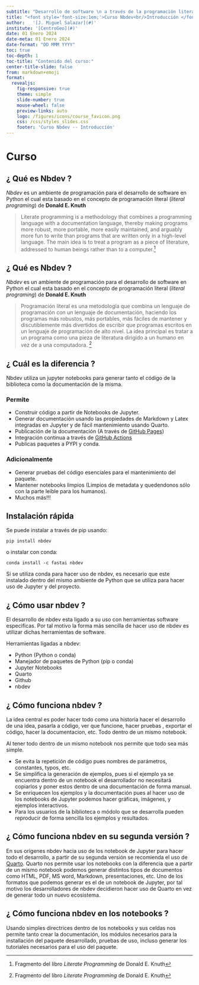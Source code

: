 ```yaml
---
subtitle: "Desarrollo de software \n a través de la programación literal -- Curso nbdev"
title: "<font style='font-size:1em;'>Curso Nbdev<br/>Introducción </font>"
author:   '[J. Miguel Salazar](#)'
institute: '[CentroGeo](#)'
date: 01 Enero 2024
date-meta: 01 Enero 2024
date-format: "DD MMM YYYY"
toc: true
toc-depth: 1
toc-title: "Contenido del curso:"
center-title-slide: false
from: markdown+emoji
format:
  revealjs: 
    fig-responsive: true
    theme: simple
    slide-number: true
    mouse-wheel: false
    preview-links: auto
    logo: /figures/icons/course_favicon.png
    css: /css/styles_slides.css
    footer: 'Curso Nbdev -- Introducción'
---
```

# Curso 

##  ¿ Qué es Nbdev ? 

*Nbdev* es un ambiente de programación para el desarrollo de software en Python el cual esta basado en el concepto de programación literal (*literal programing*) de **Donald E. Knuth** 

> Literate programming is a methodology that combines a programming language with a documentation language, thereby making programs more robust, more portable, more easily maintained, and arguably more fun to write than programs that are written only in a high-level language. The main idea is to treat a program as a piece of literature, addressed to human beings rather than to a computer.[^1]

[^1]: Fragmento del libro *Literate Programming* de Donald E. Knuth


##  ¿ Qué es Nbdev ? 

*Nbdev* es un ambiente de programación para el desarrollo de software en Python el cual esta basado en el concepto de programación literal (*literal programing*) de **Donald E. Knuth** 

> Programación literal es una metodología que combina un lenguaje de programación con un lenguaje de documentación, haciendo los programas más robustos, más portables, más fáciles de mantener y discutiblemente más divertidos de escribir que programas escritos en un lenguaje de programación de alto nivel. La idea principal es tratar a un programa como una pieza de literatura dirigido a un humano en vez de a una computadora. [^1]

[^1]: Fragmento del libro *Literate Programming* de Donald E. Knuth


## ¿ Cuál es la diferencia ?

Nbdev utiliza un jupyter notebooks para generar tanto el código de la biblioteca como la documentación de la misma. 

### Permite 

* Construir código a partir de Notebooks de Jupyter.
* Generar documentación usando las propiedades de Markdown y Latex integradas en Jupyter y de fácil mantenimiento usando Quarto.
* Publicación de la documentación (A través de [GitHub Pages](https://pages.github.com/)) 
* Integración continua a través de [GitHub Actions](https://github.com/features/actions)
* Publicas paquetes a PYPI y conda. 

### Adicionalmente 
 * Generar pruebas del código esenciales para el mantenimiento del paquete.  
 * Mantener notebooks limpios (Limpios de metadata y quedendonos sólo con la parte leible para los humanos).
 * Muchos más!!!

## Instalación rápida

Se puede instalar a través de pip usando:

```
pip install nbdev
```

o instalar con conda:

```
conda install -c fastai nbdev
```

Si se utiliza conda para hacer uso de nbdev, es necesario que este instalado dentro del mismo ambiente de Python que se utiliza para hacer uso de Jupyter y del proyecto. 



## ¿ Cómo usar nbdev ?

El desarrollo de nbdev esta ligado a su uso con herramientas software especificas. Por tal motivo la forma más sencilla de hacer uso de nbdev es utilizar dichas herramientas de software. 


Herramientas ligadas a nbdev:

* Python (Python o conda)
* Manejador de paquetes de Python (pip o conda)
* Jupyter Notebooks
* Quarto
* Github
* nbdev


## ¿ Cómo funciona nbdev ?

La idea central es poder hacer todo como una historia hacer el desarrollo de una idea, pasarla a código, ver que funcione, hacer pruebas , exportar el código, hacer la documentacion, etc. Todo dentro de un mismo notebook. 


Al tener todo dentro de un mismo notebook nos permite que todo sea más simple. 

* Se evita la repetición de código pues nombres de parámetros, constantes, typos, etc. 
* Se simplifica la generación de ejemplos, pues si el ejemplo ya se encuentra dentro de un notebook el desarrollador no necesitará copiarlos y poner estos dentro de una documentación de forma manual. 
* Se enriquecen los ejemplos y la documentación pues al hacer uso de los notebooks de Jupyter podemos hacer gráficas, imágenes, y ejemplos interactivos.
* Para los usuarios de la biblioteca o módolo que se desarrolla pueden reproducir de forma sencilla los ejemplos y resultados. 

## ¿ Cómo funciona nbdev en su segunda versión ? 

En sus origenes nbdev hacia uso de los notebook de Jupyter para hacer todo el desarrollo, a partir de su segunda versión se recomienda el uso de [Quarto](https://quarto.org/). Quarto nos permite usar los notebooks con la diferencia que a partir de un mismo notebook podemos generar distintos tipos de documentos como HTML, PDF, MS word, Markdown, presentaciones, etc. Uno de los formatos que podemos generar es el de un notebook de Jupyter, por tal motivo los desarrolladores de nbdev decidieron hacer uso de Quarto en vez de generar todo un nuevo ecosistema.  

## ¿ Cómo funciona nbdev en los notebooks ? 

Usando simples directrices dentro de los notebooks y sus celdas nos permite tanto crear la documentación, los módulos necesarios para la installación del paquete desarrollado, pruebas de uso, incluso generar los tutoriales necesarios para el uso del paquete.




